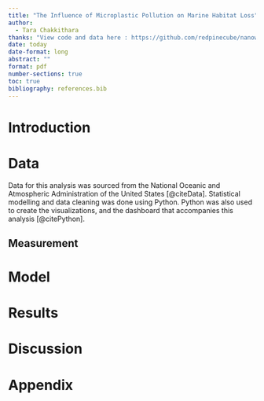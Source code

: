 ```yaml
---
title: "The Influence of Microplastic Pollution on Marine Habitat Loss"
author: 
  - Tara Chakkithara
thanks: "View code and data here : https://github.com/redpinecube/nanowaste"
date: today
date-format: long
abstract: ""
format: pdf
number-sections: true
toc: true
bibliography: references.bib
---
```

# Introduction 
# Data
Data for this analysis was sourced from the National Oceanic and Atmospheric Administration of the United States [@citeData]. Statistical modelling and data cleaning was done using Python. Python was also used to create the visualizations, and the dashboard that accompanies this analysis [@citePython]. 

## Measurement
# Model
# Results
# Discussion
# Appendix 